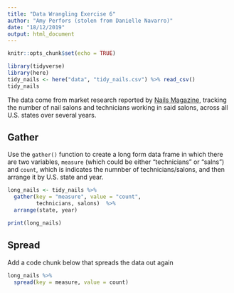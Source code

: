```yaml
---
title: "Data Wrangling Exercise 6"
author: "Amy Perfors (stolen from Danielle Navarro)"
date: "18/12/2019"
output: html_document
---
```


```r
knitr::opts_chunk$set(echo = TRUE)
```


```r
library(tidyverse)
library(here)
tidy_nails <- here("data", "tidy_nails.csv") %>% read_csv()
tidy_nails
```

The data come from market research reported by [Nails Magazine](www.nailsmag.com/page/70218/market-research), tracking the number of nail salons and technicians working in said salons, across all U.S. states over several years. 

## Gather

Use the `gather()` function to create a long form data frame in which there are two variables, `measure` (which could be either "technicians" or "salns") and `count`, which is indicates the numnber of technicians/salons, and then arrange it by U.S. state and year.

```r
long_nails <- tidy_nails %>%
  gather(key = "measure", value = "count", 
         technicians, salons)  %>% 
  arrange(state, year)

print(long_nails)
```

## Spread

Add a code chunk below that spreads the data out again

```r
long_nails %>% 
  spread(key = measure, value = count)
```
